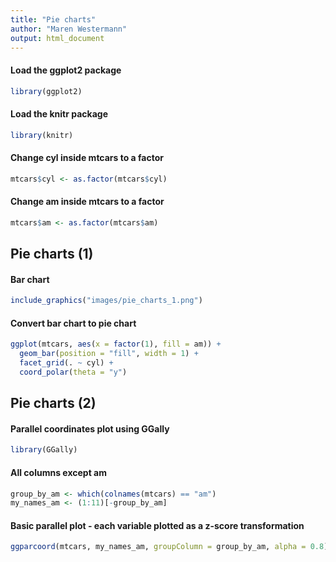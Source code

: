 ```yaml
---
title: "Pie charts"
author: "Maren Westermann"
output: html_document
---
```


#### Load the ggplot2 package
```r
library(ggplot2)
```

#### Load the knitr package
```r
library(knitr)
```

#### Change cyl inside mtcars to a factor
```r
mtcars$cyl <- as.factor(mtcars$cyl) 
```

#### Change am inside mtcars to a factor
```r
mtcars$am <- as.factor(mtcars$am) 
```


## Pie charts (1)

#### Bar chart
```r
include_graphics("images/pie_charts_1.png") 
```

#### Convert bar chart to pie chart
```r
ggplot(mtcars, aes(x = factor(1), fill = am)) +
  geom_bar(position = "fill", width = 1) + 
  facet_grid(. ~ cyl) + 
  coord_polar(theta = "y")
```


## Pie charts (2)

#### Parallel coordinates plot using GGally
```r
library(GGally)
```

#### All columns except am
```r
group_by_am <- which(colnames(mtcars) == "am")
my_names_am <- (1:11)[-group_by_am]
```

#### Basic parallel plot - each variable plotted as a z-score transformation
```r
ggparcoord(mtcars, my_names_am, groupColumn = group_by_am, alpha = 0.8)
```